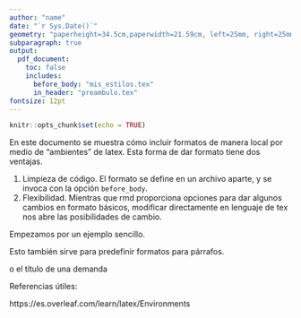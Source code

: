 ```yaml
--- 
author: "name"
date: "`r Sys.Date()`"
geometry: "paperheight=34.5cm,paperwidth=21.59cm, left=25mm, right=25mm, top=50.8mm, bottom=40mm, asymmetric"
subparagraph: true
output:
  pdf_document:
    toc: false
    includes:
      before_body: "mis_estilos.tex"
      in_header: "preambulo.tex"
fontsize: 12pt
---
```


```r
knitr::opts_chunk$set(echo = TRUE)

```


En este documento se muestra cómo incluir formatos de manera local por medio de "ambientes" de latex. Esta forma de dar formato tiene dos ventajas.

1. Limpieza de código. El formato se define en un archivo aparte, y se invoca con la opción `before_body`.
2. Flexibilidad. Mientras que rmd proporciona opciones para dar algunos cambios en formato básicos, modificar directamente en lenguaje de tex nos abre las posibilidades de cambio.

Empezamos por un ejemplo sencillo.

\begin{boxed_mia}
Texto en recuadro
\end{boxed_mia}

Esto también sirve para predefinir formatos para párrafos.

\begin{enunciado}
A. El vencimiento anticipado por falta de cumplimiento de los demandados del CONVENIO MODIFICATORIO DEL CONTRATO DE APERTURA DE CREDITO CON GARANTIA HIPOTECARIA de fecha 22 de abril de 1996, CON NUMERO DE ESCRITURA 65,325, pasada ante la fe del NOTARIO PUBLICO NUMERO NOVENTA Y DOS DEL DISTRITO FEDERAL LICENCIADO JOSE VISOSO DEL VALLE, contenido en el ANEXO 2 del escrito inicial de demanda.
\end{enunciado}

o el título de una demanda

\begin{demanda}
BANCO NACIONAL DE MÉXICO SOCIEDAD ANÓNIMA, INTEGRANTE DEL GRUPO FINANCIERO BANAMEX
\begin{center}
VS
\end{center}
LETICIA PANAMEÑO QUIROZ

Asunto: Contestación Juicio Especial Hipotecario

Expediente:708/2018

Secretaría “B”
\end{demanda}



Referencias útiles:

https://es.overleaf.com/learn/latex/Environments
